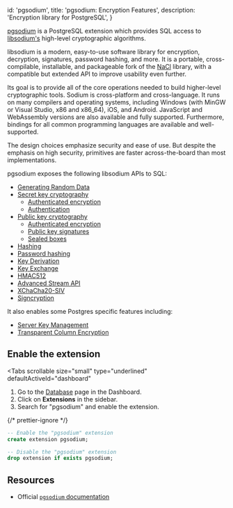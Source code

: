 
  id: 'pgsodium',
  title: 'pgsodium: Encryption Features',
  description: 'Encryption library for PostgreSQL',
}

[pgsodium](https://github.com/michelp/pgsodium) is a PostgreSQL
extension which provides SQL access to
[libsodium's](https://doc.libsodium.org/) high-level cryptographic
algorithms.

libsodium is a modern, easy-to-use software library for encryption,
decryption, signatures, password hashing, and more. It is a portable,
cross-compilable, installable, and packageable fork of the
[NaCl](http://nacl.cr.yp.to/) library, with a compatible but extended
API to improve usability even further.

Its goal is to provide all of the core operations needed to build
higher-level cryptographic tools. Sodium is cross-platform and
cross-language. It runs on many compilers and operating systems,
including Windows (with MinGW or Visual Studio, x86 and x86_64), iOS,
and Android. JavaScript and WebAssembly versions are also available
and fully supported. Furthermore, bindings for all common programming
languages are available and well-supported.

The design choices emphasize security and ease of use. But despite the
emphasis on high security, primitives are faster across-the-board than
most implementations.

pgsodium exposes the following libsodium APIs to SQL:

- [Generating Random Data](https://github.com/michelp/pgsodium/#generating-random-data)
- [Secret key cryptography](https://github.com/michelp/pgsodium/#secret-key-cryptography)
  - [Authenticated encryption](https://github.com/michelp/pgsodium/#authenticated-encryption)
  - [Authentication](https://github.com/michelp/pgsodium/#authentication)
- [Public key cryptography](https://github.com/michelp/pgsodium/#public-key-cryptography)
  - [Authenticated encryption](https://github.com/michelp/pgsodium/#authenticated-encryption-1)
  - [Public key signatures](https://github.com/michelp/pgsodium/#public-key-signatures)
  - [Sealed boxes](https://github.com/michelp/pgsodium/#sealed-boxes)
- [Hashing](https://github.com/michelp/pgsodium/#hashing)
- [Password hashing](https://github.com/michelp/pgsodium/#password-hashing)
- [Key Derivation](https://github.com/michelp/pgsodium/#key-derivation)
- [Key Exchange](https://github.com/michelp/pgsodium/#key-exchange)
- [HMAC512](https://github.com/michelp/pgsodium/#hmac512)
- [Advanced Stream API](https://github.com/michelp/pgsodium/#advanced-stream-api)
- [XChaCha20-SIV](https://github.com/michelp/pgsodium/#xchacha20-siv)
- [Signcryption](https://github.com/michelp/pgsodium/#signcryption)

It also enables some Postgres specific features including:

- [Server Key Management](https://github.com/michelp/pgsodium#server-key-management)
- [Transparent Column Encryption](https://github.com/michelp/pgsodium#transparent-column-encryption)

## Enable the extension

<Tabs
  scrollable
  size="small"
  type="underlined"
  defaultActiveId="dashboard"
>
<TabPanel id="dashboard" label="Dashboard">

1. Go to the [Database](https://supabase.com/dashboard/project/_/database/tables) page in the Dashboard.
2. Click on **Extensions** in the sidebar.
3. Search for "pgsodium" and enable the extension.

</TabPanel>
<TabPanel id="sql" label="SQL">

{/* prettier-ignore */}
```sql
-- Enable the "pgsodium" extension
create extension pgsodium;

-- Disable the "pgsodium" extension
drop extension if exists pgsodium;
```

</TabPanel>
</Tabs>

## Resources

- Official [`pgsodium` documentation](https://github.com/michelp/pgsodium)


